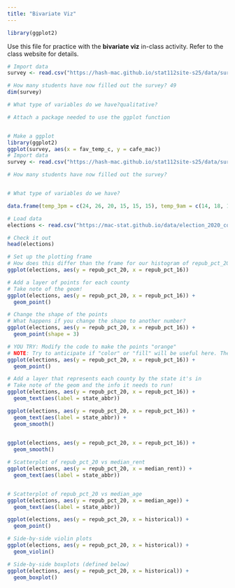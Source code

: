 ```yaml
---
title: "Bivariate Viz"
---
```

```r
library(ggplot2)
```

Use this file for practice with the **bivariate viz** in-class activity.  Refer to the class website for details.
```r
# Import data
survey <- read.csv("https://hash-mac.github.io/stat112site-s25/data/survey.csv")

# How many students have now filled out the survey? 49
dim(survey)

# What type of variables do we have?qualitative?

```
```r
# Attach a package needed to use the ggplot function


# Make a ggplot
library(ggplot2)
ggplot(survey, aes(x = fav_temp_c, y = cafe_mac))
# Import data
survey <- read.csv("https://hash-mac.github.io/stat112site-s25/data/survey.csv")

# How many students have now filled out the survey?


# What type of variables do we have?
```
```r
data.frame(temp_3pm = c(24, 26, 20, 15, 15, 15), temp_9am = c(14, 18, 15, 13, 11, 11))
```

```r
# Load data
elections <- read.csv("https://mac-stat.github.io/data/election_2020_county.csv")

# Check it out
head(elections)
```

```r
# Set up the plotting frame
# How does this differ than the frame for our histogram of repub_pct_20 alone?
ggplot(elections, aes(y = repub_pct_20, x = repub_pct_16))
```
```r
# Add a layer of points for each county
# Take note of the geom!
ggplot(elections, aes(y = repub_pct_20, x = repub_pct_16)) +
  geom_point()
```
```r
# Change the shape of the points
# What happens if you change the shape to another number?
ggplot(elections, aes(y = repub_pct_20, x = repub_pct_16)) +
  geom_point(shape = 3)
```
```r
# YOU TRY: Modify the code to make the points "orange"
# NOTE: Try to anticipate if "color" or "fill" will be useful here. Then try both.
ggplot(elections, aes(y = repub_pct_20, x = repub_pct_16)) +
  geom_point()
```
```r
# Add a layer that represents each county by the state it's in
# Take note of the geom and the info it needs to run!
ggplot(elections, aes(y = repub_pct_20, x = repub_pct_16)) +
  geom_text(aes(label = state_abbr))
```
```r
ggplot(elections, aes(y = repub_pct_20, x = repub_pct_16)) +
  geom_text(aes(label = state_abbr)) +
  geom_smooth()
 
```
```r
ggplot(elections, aes(y = repub_pct_20, x = repub_pct_16)) +
  geom_smooth()
```
```r
# Scatterplot of repub_pct_20 vs median_rent
ggplot(elections, aes(y = repub_pct_20, x = median_rent)) +
  geom_text(aes(label = state_abbr))


# Scatterplot of repub_pct_20 vs median_age
ggplot(elections, aes(y = repub_pct_20, x = median_age)) +
  geom_text(aes(label = state_abbr))
```
```r
ggplot(elections, aes(y = repub_pct_20, x = historical)) +
  geom_point()
```
```r
# Side-by-side violin plots
ggplot(elections, aes(y = repub_pct_20, x = historical)) +
  geom_violin()
```
```r
# Side-by-side boxplots (defined below)
ggplot(elections, aes(y = repub_pct_20, x = historical)) +
  geom_boxplot()
```

